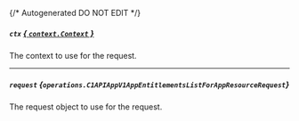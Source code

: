 {/* Autogenerated DO NOT EDIT  */}

##### `ctx` [*{ `context.Context` }*](https://pkg.go.dev/context#Context)
The context to use for the request.

---
##### `request` *{`operations.C1APIAppV1AppEntitlementsListForAppResourceRequest`}*
The request object to use for the request.
<Collapsible openLabel={Labels.showProperties} closeLabel={Labels.hideProperties}>
    <C1APIAppV1AppEntitlementsListForAppResourceRequest/>
</Collapsible>


